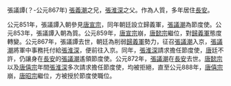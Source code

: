 {{Multiple issues|
{{Original research|time=2021-01-21T05:01:22+00:00}}
{{Unreferenced|time=2021-01-21T05:01:22+00:00}}
}}
張議譚(？-公元867年)
[[張義潮|張義潮]]之兄，[[張淮深|張淮深]]之父。作為人質，多年居住[[長安|長安]]。

公元851年，張議譚入朝參見[[唐宣宗|唐宣宗]]，同年朝廷設立歸義軍，[[張議潮|張議潮]]為節度使。公元853年，張議譚入朝為質。公元859年，[[唐宣宗|唐宣宗]]崩，[[唐懿宗|唐懿宗]]繼位，對[[歸義軍|歸義軍]]態度轉變。公元867年，張議譚去世，朝廷為削弱[[歸義軍|歸義軍]]勢力，征召[[張議潮|張議潮]]入京，[[張議潮|張議潮]]將軍中事務托付給[[張淮深|張淮深]]，便前往入京。同年，[[張淮深|張淮深]]請求擔任節度使，[[唐|唐]]廷不許，仍讓身在[[長安|長安]]的[[張議潮|張議潮]]遙領節度使。公元872年，[[張議潮|張議潮]]在[[長安|長安]]去世。[[唐懿宗|唐懿宗]]以及[[唐僖宗|唐僖宗]]年間[[張淮深|張淮深]]多次請求擔任節度使，均被拒絕，直至公元888年，[[唐僖宗|唐僖宗]]崩，[[唐昭宗|唐昭宗]]繼位，方被授於節度使職位。